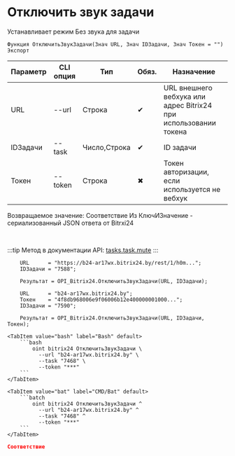 ﻿---
sidebar_position: 21
description: Отключить звук задачи и другие функции для работы с Bitrix24 в Открытом пакете интеграций - бесплатной open-source библиотеке интеграций для 1С:Предприятие 8, OneScript и CLI
keywords: [1C, 1С, 1С:Предприятие, 1С:Предприятие 8.3, API, Интеграция, Сервисы, Обмен, OneScript, CLI, Bitrix24]
---


# Отключить звук задачи
 Устанавливает режим Без звука для задачи



`Функция ОтключитьЗвукЗадачи(Знач URL, Знач IDЗадачи, Знач Токен = "") Экспорт`

  | Параметр | CLI опция | Тип | Обяз. | Назначение |
  |-|-|-|-|-|
  | URL | --url | Строка | &#x2714; | URL внешнего вебхука или адрес Bitrix24 при использовании токена |
  | IDЗадачи | --task | Число,Строка | &#x2714; | ID задачи |
  | Токен | --token | Строка | &#x2716; | Токен авторизации, если используется не вебхук |

  
  Возвращаемое значение:   Соответствие Из КлючИЗначение - сериализованный JSON ответа от Bitrxi24

<br/>

:::tip
Метод в документации API: [tasks.task.mute](https://dev.1c-bitrix.ru/rest_help/tasks/task/tasks/mute_unmute.php)
:::
<br/>



```bsl title="Пример использования для 1С:Предприятие/OneScript"
    URL      = "https://b24-ar17wx.bitrix24.by/rest/1/h0m...";
    IDЗадачи = "7588";

    Результат = OPI_Bitrix24.ОтключитьЗвукЗадачи(URL, IDЗадачи);

    URL      = "b24-ar17wx.bitrix24.by";
    Токен    = "4f8db968006e9f06006b12e400000001000...";
    IDЗадачи = "7590";

    Результат = OPI_Bitrix24.ОтключитьЗвукЗадачи(URL, IDЗадачи, Токен);
```
    

 <Tabs>
  
    <TabItem value="bash" label="Bash" default>
        ```bash
            oint bitrix24 ОтключитьЗвукЗадачи \
              --url "b24-ar17wx.bitrix24.by" \
              --task "7468" \
              --token "***"
        ```
    </TabItem>
  
    <TabItem value="bat" label="CMD/Bat" default>
        ```batch
            oint bitrix24 ОтключитьЗвукЗадачи ^
              --url "b24-ar17wx.bitrix24.by" ^
              --task "7468" ^
              --token "***"
        ```
    </TabItem>
</Tabs>


```json title="Результат"
Соответствие
```
